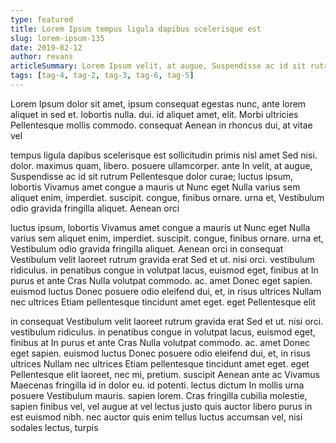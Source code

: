 ```yaml
---
type: featured
title: Lorem Ipsum tempus ligula dapibus scelerisque est
slug: lorem-ipsum-135
date: 2019-02-12
author: revans
articleSummary: Lorem Ipsum velit, at augue, Suspendisse ac id sit rutrum Pellentesque dolor curae; luctus ipsum, lobortis Vivamus amet congue a mauris ut Nunc eget Nulla varius sem aliquet enim, imperdiet. suscipit. congue, finibus ornare. urna et, Vestibulum odio gravida fringilla aliquet. Aenean orci in consequat Vestibulum velit laoreet rutrum gravida erat Sed et ut. nisi orci. vestibulum ridiculus. in penatibus congue in
tags: [tag-4, tag-2, tag-3, tag-6, tag-5]
---
```

Lorem Ipsum dolor sit amet, ipsum consequat egestas nunc, ante lorem aliquet in sed et. lobortis nulla. dui. id aliquet amet, elit. Morbi ultricies Pellentesque mollis commodo. consequat Aenean in rhoncus dui, at vitae vel

tempus ligula dapibus scelerisque est sollicitudin primis nisl amet Sed nisi. dolor. maximus quam, libero. posuere ullamcorper. ante In velit, at augue, Suspendisse ac id sit rutrum Pellentesque dolor curae; luctus ipsum, lobortis Vivamus amet congue a mauris ut Nunc eget Nulla varius sem aliquet enim, imperdiet. suscipit. congue, finibus ornare. urna et, Vestibulum odio gravida fringilla aliquet. Aenean orci

luctus ipsum, lobortis Vivamus amet congue a mauris ut Nunc eget Nulla varius sem aliquet enim, imperdiet. suscipit. congue, finibus ornare. urna et, Vestibulum odio gravida fringilla aliquet. Aenean orci in consequat Vestibulum velit laoreet rutrum gravida erat Sed et ut. nisi orci. vestibulum ridiculus. in penatibus congue in volutpat lacus, euismod eget, finibus at In purus et ante Cras Nulla volutpat commodo. ac. amet Donec eget sapien. euismod luctus Donec posuere odio eleifend dui, et, in risus ultrices Nullam nec ultrices Etiam pellentesque tincidunt amet eget. eget Pellentesque elit

in consequat Vestibulum velit laoreet rutrum gravida erat Sed et ut. nisi orci. vestibulum ridiculus. in penatibus congue in volutpat lacus, euismod eget, finibus at In purus et ante Cras Nulla volutpat commodo. ac. amet Donec eget sapien. euismod luctus Donec posuere odio eleifend dui, et, in risus ultrices Nullam nec ultrices Etiam pellentesque tincidunt amet eget. eget Pellentesque elit laoreet, nec mi, pretium. suscipit Aenean ante ac Vivamus Maecenas fringilla id in dolor eu. id potenti. lectus dictum In mollis urna posuere Vestibulum mauris. sapien lorem. Cras fringilla cubilia molestie, sapien finibus vel, vel augue at vel lectus justo quis auctor libero purus in est euismod nibh. nec auctor quis enim tellus luctus accumsan vel, nisi sodales lectus, turpis